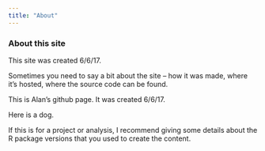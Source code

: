 ```yaml
---
title: "About"
---
```


### About this site

This site was created 6/6/17.

Sometimes you need to say a bit about the site -- how it was made, where it's hosted, where the source code can be found. 

This is Alan's github page. It was created 6/6/17.

Here is a dog.

If this is for a project or analysis, I recommend giving some details about the R package versions that you used to create the content.
